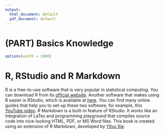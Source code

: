 ```yaml
---
output:
  html_document: default
  pdf_document: default
---
```


# (PART) Basics Knowledge {-}

```r
options(width = 1000)
```

# R, RStudio and R Markdown

R is a free-to-use software that is very popular in statistical computing. You can download R from its [official website](https://www.r-project.org/). Another software that makes using R easier is RStudio, which is available at [here](https://www.rstudio.com/). You can find many online guides that help you to set-up these two software, for example, this [\color{blue} YouTube video](https://www.youtube.com/watch?v=cX532N_XLIs&t=19s/). R Markdown is a built-in feature of RStudio. It works like an integration of LaTex and programming playground that compiles source code into nice-looking HTML, PDF, or MS Word files. This book is created using an extension of R Markdown, developed by [Yihui Xie](https://bookdown.org/yihui/bookdown/). 
